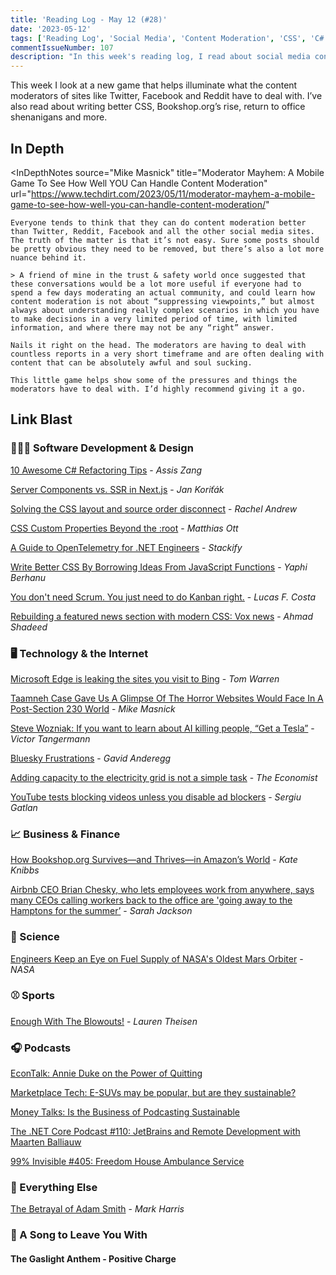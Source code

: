 ```yaml
---
title: 'Reading Log - May 12 (#28)'
date: '2023-05-12'
tags: ['Reading Log', 'Social Media', 'Content Moderation', 'CSS', 'C#', 'Microsoft', 'Electric Vehicles', 'Electric Grid']
commentIssueNumber: 107
description: "In this week's reading log, I read about social media content moderation, writing better CSS, Bookshop.org's rise, return to office shenanigans and more"
---
```


This week I look at a new game that helps illuminate what the content moderators of sites like Twitter, Facebook and Reddit have to deal with. I’ve also read about writing better CSS, Bookshop.org’s rise, return to office shenanigans and more.

## In Depth

<InDepthNotes
    source="Mike Masnick"
    title="Moderator Mayhem: A Mobile Game To See How Well YOU Can Handle Content Moderation"
    url="https://www.techdirt.com/2023/05/11/moderator-mayhem-a-mobile-game-to-see-how-well-you-can-handle-content-moderation/"
>
    Everyone tends to think that they can do content moderation better than Twitter, Reddit, Facebook and all the other social media sites. The truth of the matter is that it’s not easy. Sure some posts should be pretty obvious they need to be removed, but there’s also a lot more nuance behind it.

    > A friend of mine in the trust & safety world once suggested that these conversations would be a lot more useful if everyone had to spend a few days moderating an actual community, and could learn how content moderation is not about “suppressing viewpoints,” but almost always about understanding really complex scenarios in which you have to make decisions in a very limited period of time, with limited information, and where there may not be any “right” answer.

    Nails it right on the head. The moderators are having to deal with countless reports in a very short timeframe and are often dealing with content that can be absolutely awful and soul sucking.

    This little game helps show some of the pressures and things the moderators have to deal with. I’d highly recommend giving it a go.
</InDepthNotes>

## Link Blast

### 👨🏼‍💻 Software Development & Design

[10 Awesome C# Refactoring Tips](https://www.telerik.com/blogs/10-awesome-csharp-refactoring-tips) - *Assis Zang*

[Server Components vs. SSR in Next.js](https://www.webscope.io/blog/server-components-vs-ssr) - *Jan Koriťák*

[Solving the CSS layout and source order disconnect](https://developer.chrome.com/blog/reading-order/) - _Rachel Andrew_

[CSS Custom Properties Beyond the :root](https://matthiasott.com/notes/custom-properties-beyond-the-root) - _Matthias Ott_

[A Guide to OpenTelemetry for .NET Engineers](https://stackify.com/opentelemetry-dotnet/) - _Stackify_

[Write Better CSS By Borrowing Ideas From JavaScript Functions](https://www.smashingmagazine.com/2023/04/write-better-css-borrow-ideas-javascript-functions/) - _Yaphi Berhanu_

[You don't need Scrum. You just need to do Kanban right.](https://lucasfcosta.com/2022/10/02/scrum-versus-kanban.html) - _Lucas F. Costa_

[Rebuilding a featured news section with modern CSS: Vox news](https://ishadeed.com/article/rebuild-featured-news-modern-css/) - _Ahmad Shadeed_

### 🖥 Technology & the Internet

[Microsoft Edge is leaking the sites you visit to Bing](https://www.theverge.com/2023/4/25/23697532/microsoft-edge-browser-url-leak-bing-privacy) - *Tom Warren*

[Taamneh Case Gave Us A Glimpse Of The Horror Websites Would Face In A Post-Section 230 World](https://www.techdirt.com/2023/03/01/taamneh-case-gave-us-a-glimpse-of-the-horror-websites-would-face-in-a-post-section-230-world/) - *Mike Masnick*

[Steve Wozniak: If you want to learn about AI killing people, “Get a Tesla”](https://futurism.com/the-byte/steve-wozniak-ai-killing-people-tesla) - _Victor Tangermann_

[Bluesky Frustrations](https://anderegg.ca/2023/05/09/bluesky-frustrations) - _Gavid Anderegg_

[Adding capacity to the electricity grid is not a simple task](https://www.economist.com/technology-quarterly/2023/04/05/adding-capacity-to-the-electricity-grid-is-not-a-simple-task) - _The Economist_

[YouTube tests blocking videos unless you disable ad blockers](https://www.bleepingcomputer.com/news/technology/youtube-tests-blocking-videos-unless-you-disable-ad-blockers/) - _Sergiu Gatlan_

### 📈 Business & Finance

[How Bookshop.org Survives—and Thrives—in Amazon’s World](https://www.wired.com/story/books-bookshop-org-thrives-amazon-world/) - *Kate Knibbs*

[Airbnb CEO Brian Chesky, who lets employees work from anywhere, says many CEOs calling workers back to the office are 'going away to the Hamptons for the summer’](https://www.businessinsider.com/airbnb-brian-chesky-ceos-mandating-return-to-office-going-hamptons-2023-5) - _Sarah Jackson_

### 🔬 Science

[Engineers Keep an Eye on Fuel Supply of NASA's Oldest Mars Orbiter](https://mars.nasa.gov/news/9365/engineers-keep-an-eye-on-fuel-supply-of-nasas-oldest-mars-orbiter/) - *NASA*

### ⚾ Sports

[Enough With The Blowouts!](https://defector.com/enough-with-the-blowouts) - _Lauren Theisen_

### 🎧 Podcasts

[EconTalk: Annie Duke on the Power of Quitting](https://www.econtalk.org/annie-duke-on-the-power-of-quitting/)

[Marketplace Tech: E-SUVs may be popular, but are they sustainable?](https://www.marketplace.org/shows/marketplace-tech/e-suvs-may-be-popular-but-are-they-sustainable/)

[Money Talks: Is the Business of Podcasting Sustainable](https://www.economist.com/podcasts/2023/05/04/is-the-business-of-podcasting-sustainable)

[The .NET Core Podcast #110: JetBrains and Remote Development with Maarten Balliauw](https://dotnetcore.show/episode-110-jet-brains-and-remote-development-with-maarten-balliauw/)

[99% Invisible #405: Freedom House Ambulance Service](https://99percentinvisible.org/episode/freedom-house-ambulance-service/)

### 🎒 Everything Else

[The Betrayal of Adam Smith](https://newrepublic.com/article/170242/betrayal-adam-smith) - _Mark Harris_

### 🎵 A Song to Leave You With

#### The Gaslight Anthem - Positive Charge

<YouTubeEmbed id="Rymbk5I_WlA" title="The Gaslight Anthem - Positive Charge" />
